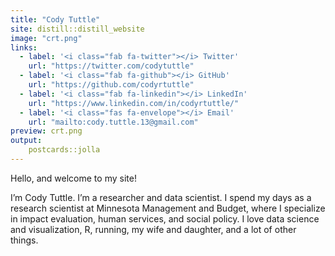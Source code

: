 ```yaml
---
title: "Cody Tuttle"
site: distill::distill_website
image: "crt.png"
links:
  - label: '<i class="fab fa-twitter"></i> Twitter'
    url: "https://twitter.com/codytuttle"
  - label: '<i class="fab fa-github"></i> GitHub'
    url: "https://github.com/codyrtuttle"
  - label: '<i class="fab fa-linkedin"></i> LinkedIn'
    url: "https://www.linkedin.com/in/codyrtuttle/"
  - label: '<i class="fas fa-envelope"></i> Email'
    url: "mailto:cody.tuttle.13@gmail.com"
preview: crt.png
output:
    postcards::jolla
---
```


Hello, and welcome to my site!

I'm Cody Tuttle. I'm a researcher and data scientist. I spend my days as a research scientist at Minnesota Management and Budget, where I specialize in impact evaluation, human services, and social policy. I love data science and visualization, R, running, my wife and daughter, and a lot of other things.
